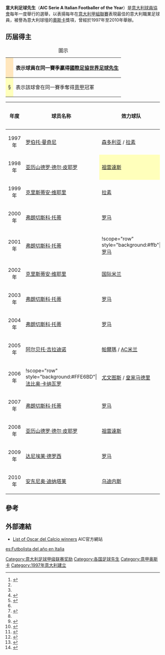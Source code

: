 {{noteTA|G1=意甲
|1=zh-hans:罗伯托·曼奇尼; zh-hant:羅拔圖·文仙尼;
|2=zh-hans:维耶里;zh-hk:韋利;zh-tw:維耶里;
|3=zh-hans:弗朗切斯科·托蒂;zh-hk:法蘭西斯高·托迪;zh-tw:弗朗切斯科·托蒂;
}}
{{Infobox sports award
| name        = 意大利足球先生
| image       = 
| image_size  = 
| alt         =
| caption     = 
| sport       = [[足球|足球]]
| competition = [[意大利足球甲級聯賽|意大利足球甲級聯賽]]
| discipline  =
| givenfor    = 意甲賽季最佳表現的意大利球員
| english     =
| localnames  = {{native name|it|Migliore calciatore italiano AIC}}
| nickname    =
| sponsor     =
| location    =
| country     = 意大利
| presenter   = [[意大利足球運動員協會|意大利足球運動員協會]] (AIC)
| first       = 1997
| number      = 14
| last        = 2010
| firstwinner = [[罗伯托·曼奇尼|曼奇尼]] (1997)
| mostwins    = [[弗朗切斯科·托蒂|托蒂]] (5 次)
| mostrecent  = [[安东尼奥·迪纳塔莱|迪纳塔莱]] (2010)
| url         = {{URL|https://grangala.assocalciatori.it/gran-gala-del-calcio-2/gran-gala-del-calcio-categorie-premiate/|官方網站}}
}}

{{Not|意甲足球先生}}
'''意大利足球先生'''（'''AIC Serie A Italian Footballer of the Year'''）是[[意大利球員協會|意大利球員協會]]每年一度舉行的選舉，以表揚每年在[[意甲|意大利甲組聯賽]]表現最佳的意大利職業足球員，被譽為意大利球壇的[[奧斯卡|奧斯卡]]獎項，曾經於1997年至2010年舉辦。

== 历届得主 ==
{| class="wikitable"
|+圖示
|-
!scope="row" style="text-align:center; background:#FFE6BD"|{{double-dagger}}
|表示球員在同一賽季贏得[[國際足協世界足球先生|國際足協世界足球先生]]
|-
!scope="row" style="text-align:center; background:#ffb"|§
|表示該球會在同一賽季奪得[[意甲|意甲]]冠軍
|}

{|class = "sortable wikitable" align=center;
!年度
!球员名称
!效力球队
!來源
|-
|align=center |1997年
|[[罗伯托·曼奇尼|罗伯托·曼奇尼]]
|[[森多利亚|森多利亚]] / [[拉素足球会|拉素]] 
|style="text-align:center;"|<ref name=":0">{{Cite web|title=Albo d'Oro|url=http://www.assocalciatori.it/Pagine/AlbodOro/tabid/161/language/en-US/Default.aspx|url-status=dead|archive-url=https://web.archive.org/web/20130515095258/http://www.assocalciatori.it/Pagine/AlbodOro/tabid/161/language/en-US/Default.aspx|archive-date=2013-05-15|access-date=2013-05-15|website=AssoCalciotori.it|language=it}}</ref>
|-
|align=center |1998年
|[[亚历桑德罗·德尔·皮耶罗|亚历山德罗·德尔·皮耶罗]]
|scope="row" style="background:#ffb"|[[祖雲達斯|祖雲達斯]]{{sup|§}}
|style="text-align:center;"|<ref name=":0" />
|-
|align=center |1999年
|[[克里斯蒂安·维耶里|克里斯蒂安·维耶里]]
|[[拉素足球会|拉素]] 
|style="text-align:center;"|<ref name=":0" />
|-
|align=center |2000年
|[[弗朗切斯科·托蒂|弗朗切斯科·托蒂]]
|[[罗马足球俱乐部|罗马]]
|style="text-align:center;"|<ref>{{Cite web|date=2000-10-02|title=A Francesco Totti l'Oscar del calcio|url=https://www.repubblica.it/online/campionato/oscar/oscar/oscar.html?ref=search|access-date=2021-03-02|website=la Repubblica|language=it|archive-date=2019-05-18|archive-url=https://web.archive.org/web/20190518191552/http://www.repubblica.it/online/campionato/oscar/oscar/oscar.html?ref=search}}</ref>
|-
|align=center |2001年
|[[弗朗切斯科·托蒂|弗朗切斯科·托蒂]]
|!scope="row" style="background:#ffb"|[[罗马足球俱乐部|罗马]]{{sup|§}}
|style="text-align:center;"|<ref>{{Cite web|date=2001-10-02|title=Oscar: Zidane batte Totti è lui il più bravo calciatore|url=https://www.repubblica.it/online/calcio/oscarpar/oscarpar/oscarpar.html|access-date=2021-03-02|website=la Repubblica|language=it|archive-date=2019-05-18|archive-url=https://web.archive.org/web/20190518191609/http://www.repubblica.it/online/calcio/oscarpar/oscarpar/oscarpar.html}}</ref>
|-
|align=center |2002年
|[[克里斯蒂安·维耶里|克里斯蒂安·维耶里]]
|[[国际米兰足球俱乐部|国际米兰]]
|style="text-align:center;"|<ref name=":0" />
|-
|align=center |2003年
|[[弗朗切斯科·托蒂|弗朗切斯科·托蒂]]
|[[罗马足球俱乐部|罗马]]
|style="text-align:center;"|<ref>{{Cite web|date=2004-01-13|title=L'«Oscar» Aic a Totti e Nedved|url=https://ricerca.gelocal.it/tribunatreviso/archivio/tribunatreviso/2004/01/13/VS1TC_VS103.html|access-date=2021-03-02|website=La tribuna di Treviso|language=it|archive-date=2021-06-02|archive-url=https://web.archive.org/web/20210602044609/https://ricerca.gelocal.it/tribunatreviso/archivio/tribunatreviso/2004/01/13/VS1TC_VS103.html}}</ref>
|-
|align=center |2004年
|[[弗朗切斯科·托蒂|弗朗切斯科·托蒂]]
|[[罗马足球俱乐部|罗马]]
|style="text-align:center;"|<ref name=":0" />
|-
|align=center |2005年
|[[阿尔贝托·吉拉迪诺|阿尔贝托·吉拉迪诺]]
|[[帕爾馬足球会|帕爾瑪]] / [[AC米兰|AC米兰]]
|style="text-align:center;"|<ref name="Oscar2005">{{Cite web|date=23 January 2006|title=Re Gila|url=https://www.eurosport.it/calcio/serie-a/2005-2006/re-gila_sto817881/story.shtml|url-status=live|archive-url=https://web.archive.org/web/20210301174433/https://www.eurosport.it/calcio/serie-a/2005-2006/re-gila_sto817881/story.shtml|archive-date=2021-03-02|access-date=1 March 2021|website=Eurosport|language=it}}</ref>
|-
|align=center |2006年
|!scope="row" style="background:#FFE6BD"| [[法比奥·卡纳瓦罗|法比奥·卡纳瓦罗]]{{double-dagger}}
|[[尤文图斯|尤文图斯]] / [[皇家马德里|皇家马德里]]
|style="text-align:center;"|<ref>{{Cite web|date=2007-01-29|title=A Cannavaro l'Oscar 2006|url=https://www.eurosport.it/calcio/a-cannavaro-l-oscar-2006_sto1070345/story.shtml|access-date=2021-03-02|website=Eurosport|language=it|archive-date=2021-03-02|archive-url=https://web.archive.org/web/20210302013512/https://www.eurosport.it/calcio/a-cannavaro-l-oscar-2006_sto1070345/story.shtml}}</ref>
|-
|align=center |2007年
|[[弗朗切斯科·托蒂|弗朗切斯科·托蒂]]
|[[罗马足球俱乐部|罗马]]
|style="text-align:center;"|<ref>{{Cite web|date=2008-01-28|title=Trionfa ancora Kakà|url=https://www.eurosport.it/calcio/serie-a/2007-2008/trionfa-ancora-kaka_sto1461231/story.shtml|access-date=2021-03-02|website=Eurosport|language=it|archive-date=2021-03-01|archive-url=https://web.archive.org/web/20210301142521/https://www.eurosport.it/calcio/serie-a/2007-2008/trionfa-ancora-kaka_sto1461231/story.shtml}}</ref>
|-
|align=center |2008年
|[[亚历桑德罗·德尔·皮耶罗|亚历山德罗·德尔·皮耶罗]]
|[[祖雲達斯|祖雲達斯]]
|style="text-align:center;"|<ref>{{Cite web|date=2009-01-20|title=Ibrahimovic e la Juve i più bravi del 2008|url=https://www.repubblica.it/2008/12/sport/calcio/serie-a/inter/oscar-a-ibra/oscar-a-ibra.html|access-date=2021-03-02|website=la Repubblica|language=it|archive-date=2018-09-11|archive-url=https://web.archive.org/web/20180911192030/http://www.repubblica.it/2008/12/sport/calcio/serie-a/inter/oscar-a-ibra/oscar-a-ibra.html}}</ref>
|-
|align=center |2009年
|[[达尼埃莱·德罗西|达尼埃莱·德罗西]]
|[[罗马足球俱乐部|罗马]]
|style="text-align:center;"|<ref>{{Cite web|last=Masiello|first=Vince|date=2010-01-19|title=Ex-Inter Star Zlatan Ibrahimovic Wins 2009 ‘Oscar Del Calcio’|url=https://www.goal.com/en/news/10/italian-football/2010/01/19/1751546/ex-inter-star-zlatan-ibrahimovic-wins-2009-oscar-del-calcio|url-status=live|access-date=2021-03-02|website=Goal.com|archive-date=2019-04-18|archive-url=https://web.archive.org/web/20190418024400/https://www.goal.com/en/news/10/italian-football/2010/01/19/1751546/ex-inter-star-zlatan-ibrahimovic-wins-2009-oscar-del-calcio}}</ref>
|-
|align=center |2010年
|[[安东尼奥·迪纳塔莱|安东尼奥·迪纳塔莱]]
|[[乌迪内斯足球俱乐部|乌迪内斯]]
|style="text-align:center;"|<ref>{{Cite web|date=2011-01-24|title=Oscar Aic, nessuno come Milito, Mourinho re degli allenatori|url=https://www.gazzetta.it/Calcio/SerieA/24-01-2011/oscar-nessuno-come-milito-712600557660.shtml|access-date=2021-03-02|website=La Gazzetta dello Sport|language=it|archive-date=2020-10-31|archive-url=https://web.archive.org/web/20201031140321/https://www.gazzetta.it/Calcio/SerieA/24-01-2011/oscar-nessuno-come-milito-712600557660.shtml}}</ref>
|}

== 參考 ==
{{reflist}}

==外部連結==
*{{in lang|it}} [https://web.archive.org/web/20111223192332/http://www.assocalciatori.it/Pagine/AlbodOro/tabid/161/language/en-US/Default.aspx List of Oscar del Calcio winners] AIC官方網站

{{意甲最佳}}
[[Category:意大利足球甲级联赛奖励|Category:意大利足球甲级联赛奖励]]
[[Category:各国足球先生|Category:各国足球先生]]
[[Category:意甲奥斯卡|Category:意甲奥斯卡]]
[[Category:1997年意大利建立|Category:1997年意大利建立]]

[[es:Futbolista_del_año_en_Italia|es:Futbolista del año en Italia]]